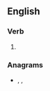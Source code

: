 ==English==

===Verb===
{{head|en|verb form}}

# {{en-third-person singular of|perempt}}

===Anagrams===
* {{l|en|preempts}}, {{l|en|pre-empts}}, {{l|en|preëmpts}}